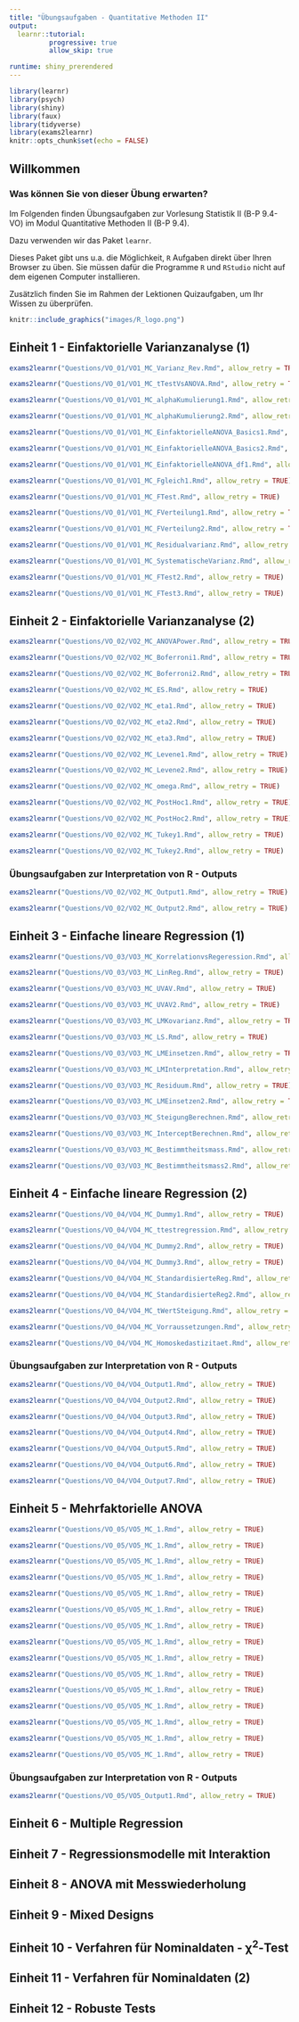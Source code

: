 ```yaml
---
title: "Übungsaufgaben - Quantitative Methoden II"
output: 
  learnr::tutorial:
          progressive: true
          allow_skip: true

runtime: shiny_prerendered
---
```


```r
library(learnr)
library(psych)
library(shiny)
library(faux)
library(tidyverse)
library(exams2learnr)
knitr::opts_chunk$set(echo = FALSE)
```

## Willkommen

### Was können Sie von dieser Übung erwarten?

Im Folgenden finden Übungsaufgaben zur Vorlesung Statistik II (B-P 9.4-VO) im Modul Quantitative Methoden II (B-P 9.4).

Dazu verwenden wir das Paket `learnr`.

Dieses Paket gibt uns u.a. die Möglichkeit, `R` Aufgaben direkt über Ihren Browser zu üben. Sie müssen dafür die Programme `R` und `RStudio` nicht auf dem eigenen Computer installieren.

Zusätzlich finden Sie im Rahmen der Lektionen Quizaufgaben, um Ihr Wissen zu überprüfen.

```r
knitr::include_graphics("images/R_logo.png")
```

## Einheit 1 - Einfaktorielle Varianzanalyse (1)


```r
exams2learnr("Questions/VO_01/VO1_MC_Varianz_Rev.Rmd", allow_retry = TRUE)
```

```r
exams2learnr("Questions/VO_01/VO1_MC_tTestVsANOVA.Rmd", allow_retry = TRUE)
```

```r
exams2learnr("Questions/VO_01/VO1_MC_alphaKumulierung1.Rmd", allow_retry = TRUE)
```

```r
exams2learnr("Questions/VO_01/VO1_MC_alphaKumulierung2.Rmd", allow_retry = TRUE)
```

```r
exams2learnr("Questions/VO_01/VO1_MC_EinfaktorielleANOVA_Basics1.Rmd", allow_retry = TRUE)
```

```r
exams2learnr("Questions/VO_01/VO1_MC_EinfaktorielleANOVA_Basics2.Rmd", allow_retry = TRUE)
```

```r
exams2learnr("Questions/VO_01/VO1_MC_EinfaktorielleANOVA_df1.Rmd", allow_retry = TRUE)
```

```r
exams2learnr("Questions/VO_01/VO1_MC_Fgleich1.Rmd", allow_retry = TRUE)
```

```r
exams2learnr("Questions/VO_01/VO1_MC_FTest.Rmd", allow_retry = TRUE)
```

```r
exams2learnr("Questions/VO_01/VO1_MC_FVerteilung1.Rmd", allow_retry = TRUE)
```

```r
exams2learnr("Questions/VO_01/VO1_MC_FVerteilung2.Rmd", allow_retry = TRUE)
```

```r
exams2learnr("Questions/VO_01/VO1_MC_Residualvarianz.Rmd", allow_retry = TRUE)
```

```r
exams2learnr("Questions/VO_01/VO1_MC_SystematischeVarianz.Rmd", allow_retry = TRUE)
```

```r
exams2learnr("Questions/VO_01/VO1_MC_FTest2.Rmd", allow_retry = TRUE)
```

```r
exams2learnr("Questions/VO_01/VO1_MC_FTest3.Rmd", allow_retry = TRUE)
```

## Einheit 2 - Einfaktorielle Varianzanalyse (2)

```r
exams2learnr("Questions/VO_02/VO2_MC_ANOVAPower.Rmd", allow_retry = TRUE)
```

```r
exams2learnr("Questions/VO_02/VO2_MC_Boferroni1.Rmd", allow_retry = TRUE)
```

```r
exams2learnr("Questions/VO_02/VO2_MC_Boferroni2.Rmd", allow_retry = TRUE)
```

```r
exams2learnr("Questions/VO_02/VO2_MC_ES.Rmd", allow_retry = TRUE)
```

```r
exams2learnr("Questions/VO_02/VO2_MC_eta1.Rmd", allow_retry = TRUE)
```

```r
exams2learnr("Questions/VO_02/VO2_MC_eta2.Rmd", allow_retry = TRUE)
```

```r
exams2learnr("Questions/VO_02/VO2_MC_eta3.Rmd", allow_retry = TRUE)
```

```r
exams2learnr("Questions/VO_02/VO2_MC_Levene1.Rmd", allow_retry = TRUE)
```

```r
exams2learnr("Questions/VO_02/VO2_MC_Levene2.Rmd", allow_retry = TRUE)
```

```r
exams2learnr("Questions/VO_02/VO2_MC_omega.Rmd", allow_retry = TRUE)
```

```r
exams2learnr("Questions/VO_02/VO2_MC_PostHoc1.Rmd", allow_retry = TRUE)
```

```r
exams2learnr("Questions/VO_02/VO2_MC_PostHoc2.Rmd", allow_retry = TRUE)
```

```r
exams2learnr("Questions/VO_02/VO2_MC_Tukey1.Rmd", allow_retry = TRUE)
```

```r
exams2learnr("Questions/VO_02/VO2_MC_Tukey2.Rmd", allow_retry = TRUE)
```

### Übungsaufgaben zur Interpretation von R - Outputs


```r
exams2learnr("Questions/VO_02/VO2_MC_Output1.Rmd", allow_retry = TRUE)
```


```r
exams2learnr("Questions/VO_02/VO2_MC_Output2.Rmd", allow_retry = TRUE)
```




## Einheit 3 - Einfache lineare Regression (1)

```r
exams2learnr("Questions/VO_03/VO3_MC_KorrelationvsRegeression.Rmd", allow_retry = TRUE)
```

```r
exams2learnr("Questions/VO_03/VO3_MC_LinReg.Rmd", allow_retry = TRUE)
```

```r
exams2learnr("Questions/VO_03/VO3_MC_UVAV.Rmd", allow_retry = TRUE)
```

```r
exams2learnr("Questions/VO_03/VO3_MC_UVAV2.Rmd", allow_retry = TRUE)
```

```r
exams2learnr("Questions/VO_03/VO3_MC_LMKovarianz.Rmd", allow_retry = TRUE)
```

```r
exams2learnr("Questions/VO_03/VO3_MC_LS.Rmd", allow_retry = TRUE)
```

```r
exams2learnr("Questions/VO_03/VO3_MC_LMEinsetzen.Rmd", allow_retry = TRUE)
```

```r
exams2learnr("Questions/VO_03/VO3_MC_LMInterpretation.Rmd", allow_retry = TRUE)
```

```r
exams2learnr("Questions/VO_03/VO3_MC_Residuum.Rmd", allow_retry = TRUE)
```

```r
exams2learnr("Questions/VO_03/VO3_MC_LMEinsetzen2.Rmd", allow_retry = TRUE)
```

```r
exams2learnr("Questions/VO_03/VO3_MC_SteigungBerechnen.Rmd", allow_retry = TRUE)
```

```r
exams2learnr("Questions/VO_03/VO3_MC_InterceptBerechnen.Rmd", allow_retry = TRUE)
```

```r
exams2learnr("Questions/VO_03/VO3_MC_Bestimmtheitsmass.Rmd", allow_retry = TRUE)
```

```r
exams2learnr("Questions/VO_03/VO3_MC_Bestimmtheitsmass2.Rmd", allow_retry = TRUE)
```

## Einheit 4 - Einfache lineare Regression (2)

```r
exams2learnr("Questions/VO_04/VO4_MC_Dummy1.Rmd", allow_retry = TRUE)
```

```r
exams2learnr("Questions/VO_04/VO4_MC_ttestregression.Rmd", allow_retry = TRUE)
```

```r
exams2learnr("Questions/VO_04/VO4_MC_Dummy2.Rmd", allow_retry = TRUE)
```

```r
exams2learnr("Questions/VO_04/VO4_MC_Dummy3.Rmd", allow_retry = TRUE)
```

```r
exams2learnr("Questions/VO_04/VO4_MC_StandardisierteReg.Rmd", allow_retry = TRUE)
```

```r
exams2learnr("Questions/VO_04/VO4_MC_StandardisierteReg2.Rmd", allow_retry = TRUE)
```

```r
exams2learnr("Questions/VO_04/VO4_MC_tWertSteigung.Rmd", allow_retry = TRUE)
```

```r
exams2learnr("Questions/VO_04/VO4_MC_Vorraussetzungen.Rmd", allow_retry = TRUE)
```

```r
exams2learnr("Questions/VO_04/VO4_MC_Homoskedastizitaet.Rmd", allow_retry = TRUE)
```

### Übungsaufgaben zur Interpretation von R - Outputs

```r
exams2learnr("Questions/VO_04/VO4_Output1.Rmd", allow_retry = TRUE)
```

```r
exams2learnr("Questions/VO_04/VO4_Output2.Rmd", allow_retry = TRUE)
```

```r
exams2learnr("Questions/VO_04/VO4_Output3.Rmd", allow_retry = TRUE)
```

```r
exams2learnr("Questions/VO_04/VO4_Output4.Rmd", allow_retry = TRUE)
```

```r
exams2learnr("Questions/VO_04/VO4_Output5.Rmd", allow_retry = TRUE)
```

```r
exams2learnr("Questions/VO_04/VO4_Output6.Rmd", allow_retry = TRUE)
```

```r
exams2learnr("Questions/VO_04/VO4_Output7.Rmd", allow_retry = TRUE)
```


## Einheit 5 - Mehrfaktorielle ANOVA

```r
exams2learnr("Questions/VO_05/VO5_MC_1.Rmd", allow_retry = TRUE)
```

```r
exams2learnr("Questions/VO_05/VO5_MC_1.Rmd", allow_retry = TRUE)
```

```r
exams2learnr("Questions/VO_05/VO5_MC_1.Rmd", allow_retry = TRUE)
```

```r
exams2learnr("Questions/VO_05/VO5_MC_1.Rmd", allow_retry = TRUE)
```

```r
exams2learnr("Questions/VO_05/VO5_MC_1.Rmd", allow_retry = TRUE)
```

```r
exams2learnr("Questions/VO_05/VO5_MC_1.Rmd", allow_retry = TRUE)
```

```r
exams2learnr("Questions/VO_05/VO5_MC_1.Rmd", allow_retry = TRUE)
```

```r
exams2learnr("Questions/VO_05/VO5_MC_1.Rmd", allow_retry = TRUE)
```

```r
exams2learnr("Questions/VO_05/VO5_MC_1.Rmd", allow_retry = TRUE)
```

```r
exams2learnr("Questions/VO_05/VO5_MC_1.Rmd", allow_retry = TRUE)
```

```r
exams2learnr("Questions/VO_05/VO5_MC_1.Rmd", allow_retry = TRUE)
```

```r
exams2learnr("Questions/VO_05/VO5_MC_1.Rmd", allow_retry = TRUE)
```

```r
exams2learnr("Questions/VO_05/VO5_MC_1.Rmd", allow_retry = TRUE)
```

```r
exams2learnr("Questions/VO_05/VO5_MC_1.Rmd", allow_retry = TRUE)
```

```r
exams2learnr("Questions/VO_05/VO5_MC_1.Rmd", allow_retry = TRUE)
```

### Übungsaufgaben zur Interpretation von R - Outputs

```r
exams2learnr("Questions/VO_05/VO5_Output1.Rmd", allow_retry = TRUE)
```




## Einheit 6 - Multiple Regression

## Einheit 7 - Regressionsmodelle mit Interaktion

## Einheit 8 - ANOVA mit Messwiederholung

## Einheit 9 - Mixed Designs

## Einheit 10 - Verfahren für Nominaldaten - χ<sup>2</sup>-Test

## Einheit 11 - Verfahren für Nominaldaten (2)

## Einheit 12 - Robuste Tests

